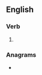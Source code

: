 ==English==

===Verb===
{{head|en|verb form}}

# {{en-past of|catenate}}

===Anagrams===
* {{anagrams|en|decantate}}